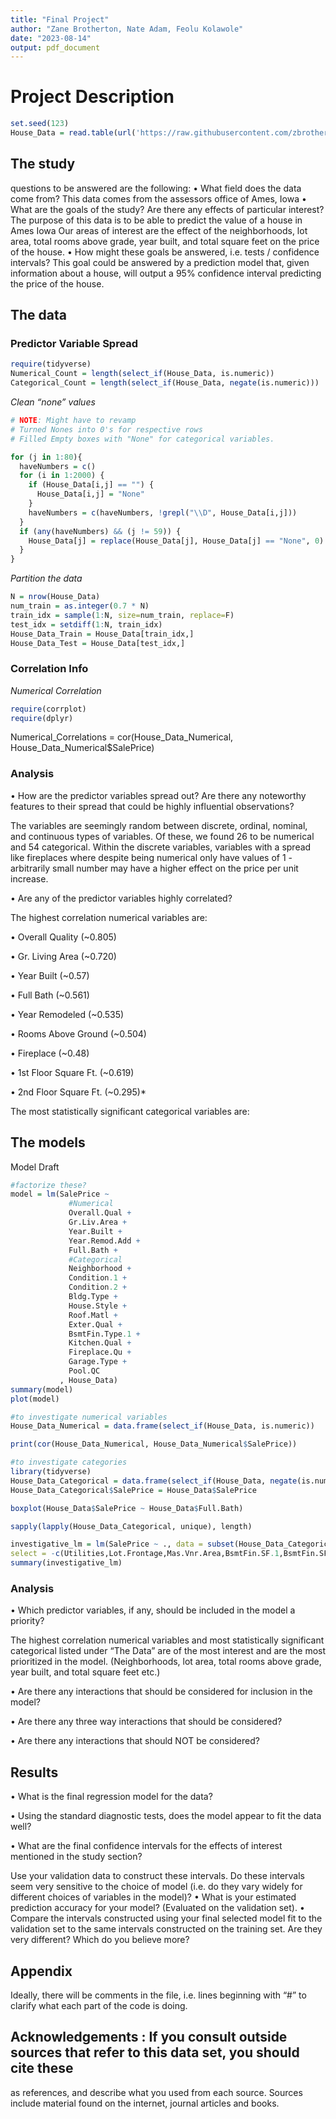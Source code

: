 ```yaml
---
title: "Final Project"
author: "Zane Brotherton, Nate Adam, Feolu Kolawole"
date: "2023-08-14"
output: pdf_document
---
```


# Project Description

```r
set.seed(123)
House_Data = read.table(url('https://raw.githubusercontent.com/zbrotherton2158/okadaStats/master/ames2000_NAfix.csv'), sep=',', header=T)
```

## The study
questions to be answered are the following:
• What field does the data come from?
  This data comes from the assessors office of Ames, Iowa
• What are the goals of the study? Are there any effects of particular interest?
  The purpose of this data is to be able to predict the value of a house in Ames Iowa
  Our areas of interest are the effect of the neighborhoods, lot area, total rooms above grade, year built, and total square feet on the price of the house. 
• How might these goals be answered, i.e. tests / confidence intervals?
  This goal could be answered by a prediction model that, given information about a house, will output a 95% confidence interval predicting the price of the house.

## The data
### Predictor Variable Spread
```r
require(tidyverse)
Numerical_Count = length(select_if(House_Data, is.numeric))
Categorical_Count = length(select_if(House_Data, negate(is.numeric)))

```

*Clean "none" values*
```r

# NOTE: Might have to revamp
# Turned Nones into 0's for respective rows
# Filled Empty boxes with "None" for categorical variables. 

for (j in 1:80){ 
  haveNumbers = c()
  for (i in 1:2000) {
    if (House_Data[i,j] == "") {
      House_Data[i,j] = "None"
    }
    haveNumbers = c(haveNumbers, !grepl("\\D", House_Data[i,j]))
  }
  if (any(haveNumbers) && (j != 59)) { 
    House_Data[j] = replace(House_Data[j], House_Data[j] == "None", 0)
  }
}

```

*Partition the data*
```r
N = nrow(House_Data)
num_train = as.integer(0.7 * N)
train_idx = sample(1:N, size=num_train, replace=F)
test_idx = setdiff(1:N, train_idx)
House_Data_Train = House_Data[train_idx,]
House_Data_Test = House_Data[test_idx,]
```

### Correlation Info
*Numerical Correlation*
```r
require(corrplot)
require(dplyr)
```
Numerical_Correlations = cor(House_Data_Numerical, House_Data_Numerical$SalePrice)

### Analysis
• How are the predictor variables spread out? Are there any noteworthy features to their spread
that could be highly influential observations?

The variables are seemingly random between discrete, ordinal, nominal, and continuous types of variables. Of these, we found 26 to be numerical and 54 categorical. Within the discrete variables, variables with a spread like fireplaces where despite being numerical only have values of 1 - arbitrarily small number may have a higher effect on the price per unit increase. 

• Are any of the predictor variables highly correlated?

  The highest correlation numerical variables are:
  
  • Overall Quality (~0.805)
  
  • Gr. Living Area (~0.720)
  
  • Year Built (~0.57)
  
  • Full Bath (~0.561)
  
  • Year Remodeled (~0.535)
  
  • Rooms Above Ground (~0.504)
  
  • Fireplace (~0.48)
  
  • 1st Floor Square Ft. (~0.619)
  
  • 2nd Floor Square Ft. (~0.295)*
  
  The most statistically significant categorical variables are:
  
  

## The models 

Model Draft
```r
#factorize these?
model = lm(SalePrice ~ 
             #Numerical
             Overall.Qual +
             Gr.Liv.Area +
             Year.Built +
             Year.Remod.Add +
             Full.Bath +
             #Categorical
             Neighborhood +
             Condition.1 +
             Condition.2 +
             Bldg.Type +
             House.Style +
             Roof.Matl +
             Exter.Qual +
             BsmtFin.Type.1 +
             Kitchen.Qual +
             Fireplace.Qu +
             Garage.Type +
             Pool.QC
           , House_Data)
summary(model)
plot(model)

```
```r
#to investigate numerical variables
House_Data_Numerical = data.frame(select_if(House_Data, is.numeric))

print(cor(House_Data_Numerical, House_Data_Numerical$SalePrice))
```

```r
#to investigate categories
library(tidyverse)
House_Data_Categorical = data.frame(select_if(House_Data, negate(is.numeric)))
House_Data_Categorical$SalePrice = House_Data$SalePrice

boxplot(House_Data$SalePrice ~ House_Data$Full.Bath)

sapply(lapply(House_Data_Categorical, unique), length)

investigative_lm = lm(SalePrice ~ ., data = subset(House_Data_Categorical, 
select = -c(Utilities,Lot.Frontage,Mas.Vnr.Area,BsmtFin.SF.1,BsmtFin.SF.2,Bsmt.Unf.SF,Total.Bsmt.SF,Garage.Yr.Blt,Garage.Area)))
summary(investigative_lm)
```

### Analysis

• Which predictor variables, if any, should be included in the model a priority?

The highest correlation numerical variables and most statistically significant categorical listed under "The Data" are of the most interest and are the most prioritized in the model. (Neighborhoods, lot area, total rooms above grade, year built, and total square feet etc.)

• Are there any interactions that should be considered for inclusion in the model?

• Are there any three way interactions that should be considered?

• Are there any interactions that should NOT be considered?


## Results

• What is the final regression model for the data?

• Using the standard diagnostic tests, does the model appear to fit the data well?

• What are the final confidence intervals for the effects of interest mentioned in the study section?

Use your validation data to construct these intervals. Do these intervals seem very sensitive to the
choice of model (i.e. do they vary widely for different choices of variables in the model)?
• What is your estimated prediction accuracy for your model? (Evaluated on the validation set).
• Compare the intervals constructed using your final selected model fit to the validation set to the
same intervals constructed on the training set. Are they very different? Which do you believe
more?

## Appendix 
Ideally, there will be comments in the file, i.e. lines beginning with “#” to clarify what each part of the code is doing.

## Acknowledgements : If you consult outside sources that refer to this data set, you should cite these
as references, and describe what you used from each source. Sources include material found on the
internet, journal articles and books.
